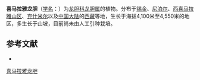 {{Speciesbox
| name = 喜马拉雅龙胆
| status = 
| status_system = 
| image =
| genus = Gentiana
| species = venusta
| authority = (G. Don) Wall. ex Griseb.
}}

'''喜马拉雅龙胆'''（[[学名|学名]]：{{lang|la|''Gentiana venusta''}}）为[[龙胆科|龙胆科]][[龙胆属|龙胆属]]的植物。分布于[[锡金|锡金]]、[[尼泊尔|尼泊尔]]、[[西喜马拉雅山区|西喜马拉雅山区]]、[[克什米尔|克什米尔]]以及[[中国大陆|中国大陆]]的[[西藏|西藏]]等地，生长于海拔4,100米至4,550米的地区，多生长于山坡，目前尚未由人工引种栽培。

== 参考文献 ==
<div class="references-small">
* {{cite web| url =http://www.bioinfo.cn/db05/KmzwSpecies.php?action=view&id=8631| title =喜马拉雅龙胆| work =《中国高等植物数据库全库》| publisher =中国科学院微生物研究所| author =昆明植物研究所| accessdate =2009-02-24| deadurl =yes| archiveurl =https://web.archive.org/web/20160305070340/http://www.bioinfo.cn/db05/KmzwSpecies.php?action=view&id=8631| archivedate =2016-03-05}}
</div>
{{Taxonbar|from=Q10923712}}

[[Category:龙胆属|喜马拉雅龙胆]]


{{植物小作品}}